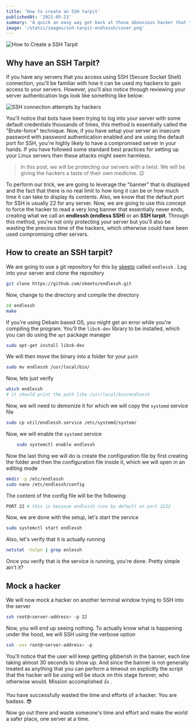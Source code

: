 ```yaml
---
title: 'How to create an SSH tarpit'
publishedAt: '2021-05-23'
summary: 'A quick an easy way get back at those obnoxious hacker that target to gain SSH access to your Linux server. This article will show you how to trap the hackers in a SSH tarpit.'
image: '/static/images/ssh-tarpit-endlessh/cover.png'
---
```


![How to Create a SSH Tarpit](/static/images/ssh-tarpit-endlessh/cover.png)

## Why have an SSH Tarpit?

If you have any servers that you access using SSH (Secure Socket Shell) connection, you'll be familiar with how it can be used my hackers to gain access to your servers. However, you'll also notice through reviewing your server authentication logs look like something like below:

![SSH connection attempts by hackers](/static/images/ssh-tarpit-endlessh/ssh-connections-by-hackers.png)

You'll notice that bots have been trying to log into your server with some default credentials thousands of times, this method is essentially called the "Brute-force" technique. Now, if you have setup your server an insecure password with password authentication enabled and are using the default port for SSH, you're highly likely to have a compromised server in your hands. If you have followed some standard best practices for setting up your Linux servers then these attacks might seem harmless.

> In this post, we will be protecting our servers with a twist. We will be giving the hackers a taste of their own medicine. 😉

To perform our trick, we are going to leverage the "banner" that is displayed and the fact that there is no real limit to how long it can be or how much time it can take to display its contents. Also, we know that the default port for SSH is usually 22 for any server. Now, we are going to use this concept to force the hacker to read a very long banner that essentially never ends, creating what we call an **endlessh (endless SSH)** or an **SSH tarpit**. Through this method, you're not only protecting your server but you'll also be wasting the precious time of the hackers, which otherwise could have been used compromising other servers.

## How to create an SSH tarpit?

We are going to use a git repository for this by [skeeto](https://github.com/skeeto) called `endlessh` . Log into your server and clone the repository

```bash
git clone https://github.com/skeeto/endlessh.git
```

Now, change to the directory and compile the directory

```bash
cd endlessh
make
```

If you're using Debain based OS, you might get an error while you're compiling the program. You'll the `libc6-dev` library to be installed, which you can do using the `apt` package manager

```bash
sudo apt-get install libc6-dev
```

We will then move the binary into a folder for your `path`

```bash
sudo mv endlessh /usr/local/bin/
```

Now, lets just verify

```bash
which endlessh
# it should print the path like /usr/local/bin/endlessh
```

Now, we will need to demonize it for which we will copy the `systemd` service file

```bash
sudo cp util/endlessh.service /etc/systemd/system/
```

Now, we will enable the `systemd` service

```bash
	sudo systemctl enable endlessh
```

Now the last thing we will do is create the configuration file by first creating the folder and then the configuration file inside it, which we will open in an editing mode

```bash
mkdir -p /etc/endlessh
sudo nano /etc/endlessh/config
```

The content of the config file will be the following:

```bash
PORT 22 # this is becasue endlessh runs by default on port 2222
```

Now, we are done with the setup, let's start the service

```bash
sudo systemctl start endlessh
```

Also, let's verify that it is actually running

```bash
netstat -tulpn | grep enlessh
```

Once you verify that is the service is running, you're done. Pretty simple ain't it?

## Mock a hacker

We will now mock a hacker on another terminal window trying to SSH into the server

```bash
ssh root@<server-address> -p 22
```

Now, you will end up seeing nothing. To actually know what is happening under the hood, we will SSH using the verbose option

```bash
ssh -vvv root@<server-address> -p
```

You'll notice that the user will keep getting gibberish in the banner, each line taking almost 30 seconds to show up. And since the banner is not generally treated as anything that you can perform a timeout on explicitly the script that the hacker will be using will be stuck on this stage forever, who otherwise would. Mission accomplished 👍 .

You have successfully wasted the time and efforts of a hacker. You are badass. 😎

Now go out there and waste someone's time and effort and make the world a safer place, one server at a time.
